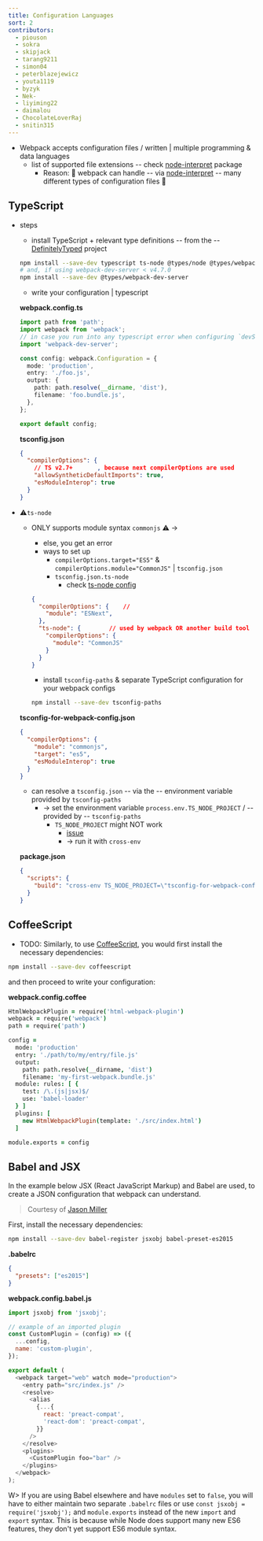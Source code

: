 ```yaml
---
title: Configuration Languages
sort: 2
contributors:
  - piouson
  - sokra
  - skipjack
  - tarang9211
  - simon04
  - peterblazejewicz
  - youta1119
  - byzyk
  - Nek-
  - liyiming22
  - daimalou
  - ChocolateLoverRaj
  - snitin315
---
```


* Webpack accepts configuration files / written | multiple programming & data languages
  * list of supported file extensions -- check [node-interpret](https://github.com/gulpjs/interpret) package
    * Reason: 🧠 webpack can handle -- via [node-interpret](https://github.com/gulpjs/interpret) -- many different types of configuration files 🧠

## TypeScript

* steps
  * install TypeScript + relevant type definitions -- from the -- [DefinitelyTyped](https://definitelytyped.org/) project

  ```bash
  npm install --save-dev typescript ts-node @types/node @types/webpack
  # and, if using webpack-dev-server < v4.7.0
  npm install --save-dev @types/webpack-dev-server
  ```

  * write your configuration | typescript

  **webpack.config.ts**

  ```typescript
  import path from 'path';
  import webpack from 'webpack';
  // in case you run into any typescript error when configuring `devServer`
  import 'webpack-dev-server';

  const config: webpack.Configuration = {
    mode: 'production',
    entry: './foo.js',
    output: {
      path: path.resolve(__dirname, 'dist'),
      filename: 'foo.bundle.js',
    },
  };

  export default config;
  ```

  **tsconfig.json**

  ```json
  {
    "compilerOptions": {
      // TS v2.7+       , because next compilerOptions are used
      "allowSyntheticDefaultImports": true,
      "esModuleInterop": true
    }
  }
  ```

* ⚠️`ts-node`
  * ONLY supports module syntax `commonjs` ⚠️ ->
    * else, you get an error
    * ways to set up
      * `compilerOptions.target="ES5"` & `compilerOptions.module="CommonJS"` | `tsconfig.json`
      * `tsconfig.json.ts-node`
        * check [ts-node config](https://typestrong.org/ts-node/docs/imports/)

    ```json
    {
      "compilerOptions": {    //
        "module": "ESNext",
      },
      "ts-node": {        // used by webpack OR another build tool
        "compilerOptions": {
          "module": "CommonJS"
        }
      }
    }
    ```
      * install `tsconfig-paths` & separate TypeScript configuration for your webpack configs

    ```bash
    npm install --save-dev tsconfig-paths
    ```

  **tsconfig-for-webpack-config.json**

  ```json
  {
    "compilerOptions": {
      "module": "commonjs",
      "target": "es5",
      "esModuleInterop": true
    }
  }
  ```

  * can resolve a `tsconfig.json` -- via the -- environment variable provided by `tsconfig-paths`
    * -> set the environment variable `process.env.TS_NODE_PROJECT` / -- provided by -- `tsconfig-paths`
      * `TS_NODE_PROJECT` might NOT work
        * [issue](https://github.com/webpack/webpack.js.org/issues/2733)
        * -> run it with `cross-env`

  **package.json**

  ```json
  {
    "scripts": {
      "build": "cross-env TS_NODE_PROJECT=\"tsconfig-for-webpack-config.json\" webpack"
    }
  }
  ```

## CoffeeScript

* TODO:
Similarly, to use [CoffeeScript](https://coffeescript.org/), you would first install the necessary dependencies:

```bash
npm install --save-dev coffeescript
```

and then proceed to write your configuration:

**webpack.config.coffee**

```coffeescript
HtmlWebpackPlugin = require('html-webpack-plugin')
webpack = require('webpack')
path = require('path')

config =
  mode: 'production'
  entry: './path/to/my/entry/file.js'
  output:
    path: path.resolve(__dirname, 'dist')
    filename: 'my-first-webpack.bundle.js'
  module: rules: [ {
    test: /\.(js|jsx)$/
    use: 'babel-loader'
  } ]
  plugins: [
    new HtmlWebpackPlugin(template: './src/index.html')
  ]

module.exports = config
```

## Babel and JSX

In the example below JSX (React JavaScript Markup) and Babel are used, to create a JSON configuration that webpack can understand.

> Courtesy of [Jason Miller](https://twitter.com/_developit)

First, install the necessary dependencies:

```bash
npm install --save-dev babel-register jsxobj babel-preset-es2015
```

**.babelrc**

```json
{
  "presets": ["es2015"]
}
```

**webpack.config.babel.js**

```js
import jsxobj from 'jsxobj';

// example of an imported plugin
const CustomPlugin = (config) => ({
  ...config,
  name: 'custom-plugin',
});

export default (
  <webpack target="web" watch mode="production">
    <entry path="src/index.js" />
    <resolve>
      <alias
        {...{
          react: 'preact-compat',
          'react-dom': 'preact-compat',
        }}
      />
    </resolve>
    <plugins>
      <CustomPlugin foo="bar" />
    </plugins>
  </webpack>
);
```

W> If you are using Babel elsewhere and have `modules` set to `false`, you will have to either maintain two separate `.babelrc` files or use `const jsxobj = require('jsxobj');` and `module.exports` instead of the new `import` and `export` syntax. This is because while Node does support many new ES6 features, they don't yet support ES6 module syntax.
